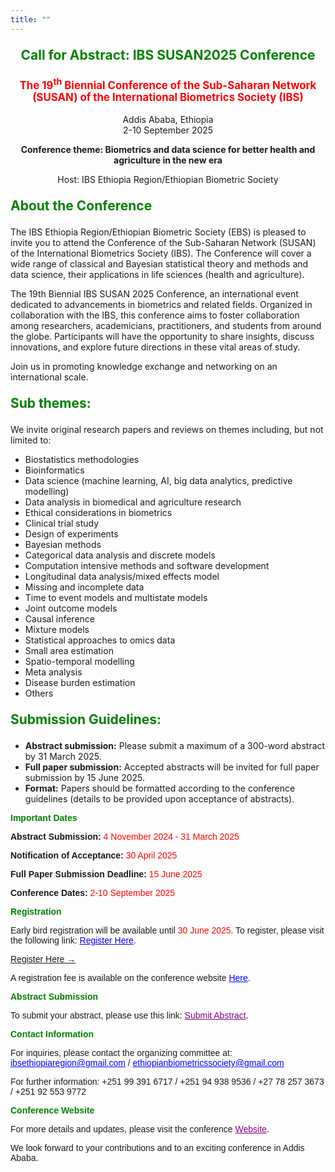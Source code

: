 ```yaml
---
title: ""
---
```


<div style="text-align: center;">
<p style="color: green; font-size: 1.5em; font-weight: bold;"> Call for Abstract: IBS SUSAN2025 Conference </p>

<p style="color: red; font-size: 1.2em; font-weight: bold;"> The 19<sup>th</sup> Biennial Conference of the Sub-Saharan Network (SUSAN) of the International Biometrics Society (IBS) </p>

<p> 
Addis Ababa, Ethiopia<br>
2-10 September 2025
</p>

<p style="font-weight: bold;"> Conference theme: Biometrics and data science for better health and agriculture in the new era </p>
<p> Host: IBS Ethiopia Region/Ethiopian Biometric Society </p>
</div>

<p style="color: green; font-size: 1.5em; font-weight: bold;"> About the Conference</p>

The IBS Ethiopia Region/Ethiopian Biometric Society (EBS) is pleased to invite you to attend the Conference of the Sub-Saharan Network (SUSAN) of the International Biometrics Society (IBS). The Conference will cover a wide range of classical and Bayesian statistical theory and methods and data science, their applications in life sciences (health and agriculture). 

The 19th Biennial IBS SUSAN 2025 Conference, an international event dedicated to advancements in biometrics and related fields. Organized in collaboration with the IBS, this conference aims to foster collaboration among researchers, academicians, practitioners, and students from around the globe. Participants will have the opportunity to share insights, discuss innovations, and explore future directions in these vital areas of study.

Join us in promoting knowledge exchange and networking on an international scale.

<p style="color: green; font-size: 1.5em; font-weight: bold;"> Sub themes:</p>

We invite original research papers and reviews on themes including, but not limited to:

- Biostatistics methodologies
-	Bioinformatics 
-	Data science (machine learning, AI, big data analytics, predictive modelling) 
-	Data analysis in biomedical and agriculture research
-	Ethical considerations in biometrics
-	Clinical trial study 
-	Design of experiments 
-	Bayesian methods 
-	Categorical data analysis and discrete models
-	Computation intensive methods and software development
-	Longitudinal data analysis/mixed effects model
-	Missing and incomplete data
-	Time to event models and multistate models
-	Joint outcome models
-	Causal inference
-	Mixture models
-	Statistical approaches to omics data
-	Small area estimation
-	Spatio-temporal modelling
-	Meta analysis
-	Disease burden estimation
-	Others

<p style="color: green; font-size: 1.5em; font-weight: bold;"> Submission Guidelines:</p>

- **Abstract submission:** Please submit a maximum of a 300-word abstract by 31 March 2025.
- **Full paper submission:** Accepted abstracts will be invited for full paper submission by 15 June 2025.
- **Format:** Papers should be formatted according to the conference guidelines (details to be provided upon acceptance of abstracts).

<div style="font-family: Arial, sans-serif;">

<p style="font-weight: bold; color: green;">Important Dates</p>

<p><strong>Abstract Submission:</strong> <span style="color: red;">4 November 2024 - 31 March 2025</span></p>
<p><strong>Notification of Acceptance:</strong> <span style="color: red;">30 April 2025</span></p>
<p><strong>Full Paper Submission Deadline:</strong> <span style="color: red;">15 June 2025</span></p>
<p><strong>Conference Dates:</strong> <span style="color: red;">2-10 September 2025</span></p>

<p style="font-weight: bold; color: green;">Registration</p>

<p>Early bird registration will be available until <span style="color: red;">30 June 2025</span>. To register, please visit the following link: <a href="your-registration-link" style="color: blue; text-decoration: underline;">Register Here</a>.</p> 

[Register Here &rarr;](pages/Registration.qmd)

<p>A registration fee is available on the conference website <a href="your-fee-link" style="color: blue; text-decoration: underline;">Here</a>.</p>

<p style="font-weight: bold; color: green;">Abstract Submission</p>

<p>To submit your abstract, please use this link: <a href="your-abstract-link" style="color: purple; text-decoration: underline;">Submit Abstract</a>.</p>

</div>

<div style="font-family: Arial, sans-serif;">

<p style="font-weight: bold; color: green;">Contact Information</p>

<p>For inquiries, please contact the organizing committee at: <a href="mailto:ibsethiopiaregion@gmail.com" style="color: blue; text-decoration: underline;">ibsethiopiaregion@gmail.com</a> / <a href="mailto:ethiopianbiometricssociety@gmail.com" style="color: blue; text-decoration: underline;">ethiopianbiometricssociety@gmail.com</a></p>

<p>For further information: +251 99 391 6717 / +251 94 938 9536 / +27 78 257 3673 / +251 92 553 9772</p>

<p style="font-weight: bold; color: green;">Conference Website</p>

<p>For more details and updates, please visit the conference <a href="your-website-link" style="color: purple; text-decoration: underline;">Website</a>.</p>

<p>We look forward to your contributions and to an exciting conference in Addis Ababa.</p>

</div>
